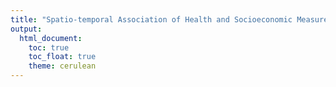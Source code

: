 ```yaml
---
title: "Spatio-temporal Association of Health and Socioeconomic Measures with COVID-19 Risk in NY"
output: 
  html_document:
    toc: true
    toc_float: true
    theme: cerulean
---
```




